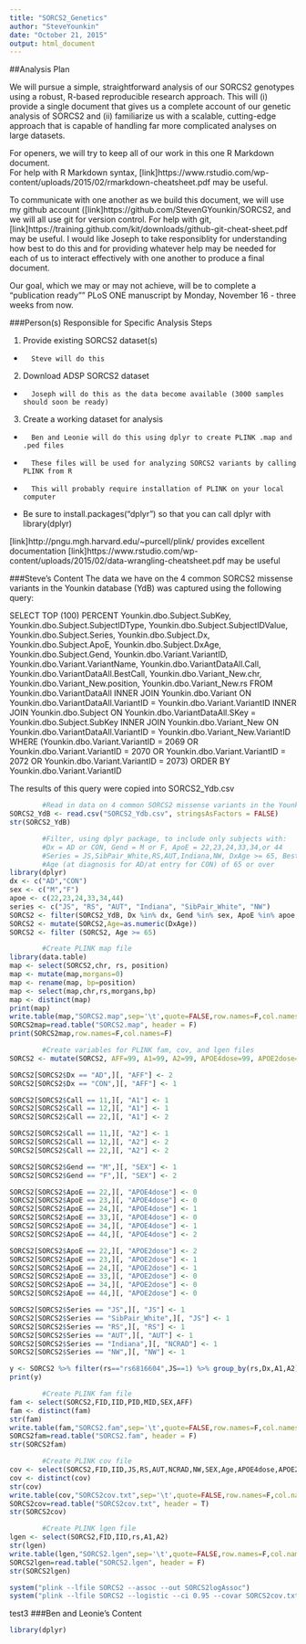 ```yaml
---
title: "SORCS2_Genetics"
author: "SteveYounkin"
date: "October 21, 2015"
output: html_document
---
```


##Analysis Plan

We will pursue a simple, straightforward analysis of our SORCS2 genotypes using a robust, R-based reproducible research approach. This will (i) provide a single document that gives us a complete account of our genetic analysis of SORCS2 and (ii) familiarize us with a scalable, cutting-edge  approach that is capable of handling far more complicated analyses on large datasets.

For openers, we will try to keep all of our work in this one R Markdown document.  
For help with R Markdown syntax, [link]https://www.rstudio.com/wp-content/uploads/2015/02/rmarkdown-cheatsheet.pdf
may be useful.

To communicate with one another as we build this document, we will use my github account ([link]https://github.com/StevenGYounkin/SORCS2, and we will all use git for version control. For help with git, [link]https://training.github.com/kit/downloads/github-git-cheat-sheet.pdf may be useful. I would like Joseph to take responsiblity for understanding how best to do this and for providing whatever help may be needed for each of us to interact effectively with one another to produce a final document.

Our goal, which we may or may not achieve, will be to complete a "publication ready"" PLoS ONE manuscript by Monday, November 16 - three weeks from now.

###Person(s) Responsible for Specific Analysis Steps

1. Provide existing SORCS2 dataset(s)
+       Steve will do this
2. Download ADSP SORCS2 dataset
+       Joseph will do this as the data become available (3000 samples should soon be ready)
3. Create a working dataset for analysis
+       Ben and Leonie will do this using dplyr to create PLINK .map and .ped files 
+       These files will be used for analyzing SORCS2 variants by calling PLINK from R
+       This will probably require installation of PLINK on your local computer
+       
Be sure to install.packages("dplyr") so that you can call dplyr with library(dplyr)

[link]http://pngu.mgh.harvard.edu/~purcell/plink/ provides excellent documentation
[link]https://www.rstudio.com/wp-content/uploads/2015/02/data-wrangling-cheatsheet.pdf may be useful  

###Steve's Content
The data we have on the 4 common SORCS2 missense variants in the Younkin database (YdB) was captured using the following query:

SELECT        TOP (100) PERCENT Younkin.dbo.Subject.SubKey, Younkin.dbo.Subject.SubjectIDType, Younkin.dbo.Subject.SubjectIDValue, Younkin.dbo.Subject.Series, 
                         Younkin.dbo.Subject.Dx, Younkin.dbo.Subject.ApoE, Younkin.dbo.Subject.DxAge, Younkin.dbo.Subject.Gend, Younkin.dbo.Variant.VariantID, 
                         Younkin.dbo.Variant.VariantName, Younkin.dbo.VariantDataAll.Call, Younkin.dbo.VariantDataAll.BestCall, Younkin.dbo.Variant_New.chr, 
                         Younkin.dbo.Variant_New.position, Younkin.dbo.Variant_New.rs
FROM            Younkin.dbo.VariantDataAll INNER JOIN
                         Younkin.dbo.Variant ON Younkin.dbo.VariantDataAll.VariantID = Younkin.dbo.Variant.VariantID INNER JOIN
                         Younkin.dbo.Subject ON Younkin.dbo.VariantDataAll.SKey = Younkin.dbo.Subject.SubKey INNER JOIN
                         Younkin.dbo.Variant_New ON Younkin.dbo.VariantDataAll.VariantID = Younkin.dbo.Variant_New.VariantID
WHERE        (Younkin.dbo.Variant.VariantID = 2069 OR
                         Younkin.dbo.Variant.VariantID = 2070 OR
                         Younkin.dbo.Variant.VariantID = 2072 OR
                         Younkin.dbo.Variant.VariantID = 2073)
ORDER BY Younkin.dbo.Variant.VariantID

The results of this query were copied into SORCS2_Ydb.csv



```r
        #Read in data on 4 common SORCS2 missense variants in the Younkin database
SORCS2_YdB <- read.csv("SORCS2_Ydb.csv", stringsAsFactors = FALSE)
str(SORCS2_YdB)

        #Filter, using dplyr package, to include only subjects with: 
        #Dx = AD or CON, Gend = M or F, ApoE = 22,23,24,33,34,or 44 
        #Series = JS,SibPair_White,RS,AUT,Indiana,NW, DxAge >= 65, BestCall = 1
        #Age (at diagnosis for AD/at entry for CON) of 65 or over
library(dplyr)
dx <- c("AD","CON")
sex <- c("M","F")
apoe <- c(22,23,24,33,34,44)
series <- c("JS", "RS", "AUT", "Indiana", "SibPair_White", "NW")
SORCS2 <- filter(SORCS2_YdB, Dx %in% dx, Gend %in% sex, ApoE %in% apoe, Series %in% series, BestCall == 1)
SORCS2 <- mutate(SORCS2,Age=as.numeric(DxAge))
SORCS2 <- filter (SORCS2, Age >= 65)

        #Create PLINK map file
library(data.table)
map <- select(SORCS2,chr, rs, position)
map <- mutate(map,morgans=0)
map <- rename(map, bp=position)
map <- select(map,chr,rs,morgans,bp)
map <- distinct(map)
print(map)
write.table(map,"SORCS2.map",sep='\t',quote=FALSE,row.names=F,col.names=F)
SORCS2map=read.table("SORCS2.map", header = F)
print(SORCS2map,row.names=F,col.names=F)

        #Create variables for PLINK fam, cov, and lgen files
SORCS2 <- mutate(SORCS2, AFF=99, A1=99, A2=99, APOE4dose=99, APOE2dose=99, SEX=99, JS=0, RS=0, AUT=0, NCRAD=0, NW=0, FID=0, IID=SubKey, PID=0, MID=0)

SORCS2[SORCS2$Dx == "AD",][, "AFF"] <- 2
SORCS2[SORCS2$Dx == "CON",][, "AFF"] <- 1

SORCS2[SORCS2$Call == 11,][, "A1"] <- 1
SORCS2[SORCS2$Call == 12,][, "A1"] <- 1
SORCS2[SORCS2$Call == 22,][, "A1"] <- 2

SORCS2[SORCS2$Call == 11,][, "A2"] <- 1
SORCS2[SORCS2$Call == 12,][, "A2"] <- 2
SORCS2[SORCS2$Call == 22,][, "A2"] <- 2

SORCS2[SORCS2$Gend == "M",][, "SEX"] <- 1
SORCS2[SORCS2$Gend == "F",][, "SEX"] <- 2

SORCS2[SORCS2$ApoE == 22,][, "APOE4dose"] <- 0
SORCS2[SORCS2$ApoE == 23,][, "APOE4dose"] <- 0
SORCS2[SORCS2$ApoE == 24,][, "APOE4dose"] <- 1
SORCS2[SORCS2$ApoE == 33,][, "APOE4dose"] <- 0
SORCS2[SORCS2$ApoE == 34,][, "APOE4dose"] <- 1
SORCS2[SORCS2$ApoE == 44,][, "APOE4dose"] <- 2

SORCS2[SORCS2$ApoE == 22,][, "APOE2dose"] <- 2
SORCS2[SORCS2$ApoE == 23,][, "APOE2dose"] <- 1
SORCS2[SORCS2$ApoE == 24,][, "APOE2dose"] <- 1
SORCS2[SORCS2$ApoE == 33,][, "APOE2dose"] <- 0
SORCS2[SORCS2$ApoE == 34,][, "APOE2dose"] <- 0
SORCS2[SORCS2$ApoE == 44,][, "APOE2dose"] <- 0

SORCS2[SORCS2$Series == "JS",][, "JS"] <- 1
SORCS2[SORCS2$Series == "SibPair_White",][, "JS"] <- 1
SORCS2[SORCS2$Series == "RS",][, "RS"] <- 1
SORCS2[SORCS2$Series == "AUT",][, "AUT"] <- 1
SORCS2[SORCS2$Series == "Indiana",][, "NCRAD"] <- 1
SORCS2[SORCS2$Series == "NW",][, "NW"] <- 1

y <- SORCS2 %>% filter(rs=="rs6816604",JS==1) %>% group_by(rs,Dx,A1,A2) %>% summarize(n=n())
print(y)

        #Create PLINK fam file
fam <- select(SORCS2,FID,IID,PID,MID,SEX,AFF)
fam <- distinct(fam)
str(fam)
write.table(fam,"SORCS2.fam",sep='\t',quote=FALSE,row.names=F,col.names=F)
SORCS2fam=read.table("SORCS2.fam", header = F)
str(SORCS2fam)

        #Create PLINK cov file
cov <- select(SORCS2,FID,IID,JS,RS,AUT,NCRAD,NW,SEX,Age,APOE4dose,APOE2dose)
cov <- distinct(cov)
str(cov)
write.table(cov,"SORCS2cov.txt",sep='\t',quote=FALSE,row.names=F,col.names=T)
SORCS2cov=read.table("SORCS2cov.txt", header = T)
str(SORCS2cov)

        #Create PLINK lgen file
lgen <- select(SORCS2,FID,IID,rs,A1,A2)
str(lgen)
write.table(lgen,"SORCS2.lgen",sep='\t',quote=FALSE,row.names=F,col.names=F)
SORCS2lgen=read.table("SORCS2.lgen", header = F)
str(SORCS2lgen)

system("plink --lfile SORCS2 --assoc --out SORCS2logAssoc")
system("plink --lfile SORCS2 --logistic --ci 0.95 --covar SORCS2cov.txt --covar-name RS,AUT,NCRAD,NW,SEX,Age,APOE4dose,APOE2dose --out SORCS2logAllCov")
```
test3
###Ben and Leonie's Content
```r
library(dplyr)
```




